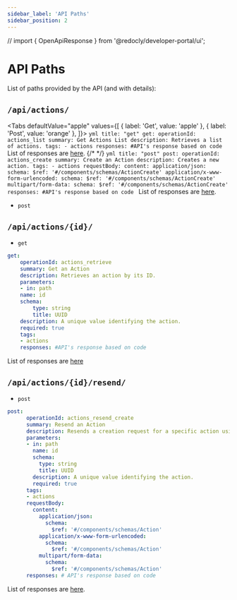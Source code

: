 ```yaml
---
sidebar_label: 'API Paths'
sidebar_position: 2
---
```

// import { OpenApiResponse } from '@redocly/developer-portal/ui';

# API Paths

List of paths provided by the API (and with details):

## `/api/actions/`

<Tabs
  defaultValue="apple"
  values={[
    { label: 'Get', value: 'apple' },
    { label: 'Post', value: 'orange' },
  ]}>
  <TabItem value="apple">
    ```yml title: "get"
    get:
      operationId: actions_list
      summary: Get Actions List
      description: Retrieves a list of actions.
      tags:
      - actions
      responses: #API's response based on code
    ```
    List of responses are [here](/docs/album-api/api-responses#get).
    {/* <OpenApiResponse definitionId="petstore" pointer="../../src/components/responses/album-api-final" /> */}</TabItem>
  <TabItem value="orange">
    ```yml title: "post"
        post:
        operationId: actions_create
        summary: Create an Action
        description: Creates a new action.
        tags:
        - actions
        requestBody:
        content:
            application/json:
            schema:
                $ref: '#/components/schemas/ActionCreate'
            application/x-www-form-urlencoded:
            schema:
                $ref: '#/components/schemas/ActionCreate'
            multipart/form-data:
            schema:
                $ref: '#/components/schemas/ActionCreate'
        responses: #API's response based on code
    ```
    List of responses are [here](/docs/album-api/api-responses#post).</TabItem>
  </Tabs>

- `post` 



## `/api/actions/{id}/`

- `get`

```yml
get:
    operationId: actions_retrieve
    summary: Get an Action
    description: Retrieves an action by its ID.
    parameters:
    - in: path
    name: id
    schema:
        type: string
        title: UUID
    description: A unique value identifying the action.
    required: true
    tags:
    - actions
    responses: #API's response based on code
```
List of responses are [here](/docs/album-api/api-responses#get-1)

## `/api/actions/{id}/resend/`

- `post`

```yml
post:
      operationId: actions_resend_create
      summary: Resend an Action
      description: Resends a creation request for a specific action using its ID.
      parameters:
      - in: path
        name: id
        schema:
          type: string
          title: UUID
        description: A unique value identifying the action.
        required: true
      tags:
      - actions
      requestBody:
        content:
          application/json:
            schema:
              $ref: '#/components/schemas/Action'
          application/x-www-form-urlencoded:
            schema:
              $ref: '#/components/schemas/Action'
          multipart/form-data:
            schema:
              $ref: '#/components/schemas/Action'
      responses: # API's response based on code
```
List of responses are [here](/docs/album-api/api-responses#post-1).